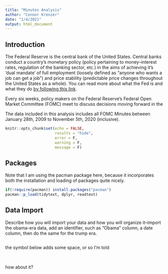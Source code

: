 ```yaml
---
title: "Minutes Analysis"
author: "Connor Krenzer"
date: "1/4/2021"
output: html_document
---
```

## Introduction
The Federal Reserve is the central bank of the United States. Central banks conduct a country's monetary policy (policy pertaining to money--interest rates, regulation of the banking sector, etc.) in the aims of achieving it's 'dual mandate' of full employment (loosely defined as "anyone who wants a job can get a job") and price stability (predictable price changes throughout the United States as a whole). You can read more about what the Fed is and what they do [by following this link](https://www.federalreserve.gov/faqs/about_12594.htm).


Every six weeks, policy makers on the Federal Reserve's Federal Open Market Committee (FOMC) meet to discuss decisions moving forward in the 

The data included in this analysis includes all FOMC Minutes between January 28th, 2009 to November 5th, 2020 (inclusive).

```r
knitr::opts_chunk$set(echo = FALSE,
                      results = "hide",
                      error = F,
                      warning = F,
                      message = F)
```

## Packages

Note that I am using the pacman package here, because it incorporates both the installation and loading of packages quite nicely.
```r
if(!require(pacman)) install.packages("pacman")
pacman::p_load(tidytext, dplyr, readtext)

```

## Data Import
Describe how you will import your data and how you will organize it--import the obama-era data, add an identifier, such as "Obama" column, a date column, then do the same for the trump era.
```r


```

the symbol below adds some space, or so I'm told

$~$

how about it?